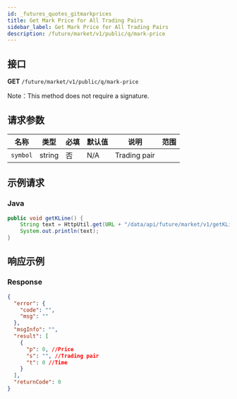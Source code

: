 ```yaml
---
id: _futures_quotes_gitmarkprices
title: Get Mark Price for All Trading Pairs
sidebar_label: Get Mark Price for All Trading Pairs
description: /future/market/v1/public/q/mark-price
---
```


## 接口

**GET** `/future/market/v1/public/q/mark-price`

Note：This method does not require a signature.

## 请求参数

| 名称     | 类型   | 必填 | 默认值 | 说明         | 范围 |
| -------- | ------ | ---- | ------ | ------------ | ---- |
| `symbol` | string | 否   | N/A    | Trading pair |      |

## 示例请求

### Java

```java
public void getKLine() {
	String text = HttpUtil.get(URL + "/data/api/future/market/v1/getKLine?market=btc_usdt&type=1min&since=0");
	System.out.println(text);
}
```

## 响应示例

### Response

```json
{
  "error": {
    "code": "",
    "msg": ""
  },
  "msgInfo": "",
  "result": [
    {
      "p": 0, //Price
      "s": "", //Trading pair
      "t": 0 //Time
    }
  ],
  "returnCode": 0
}
```
